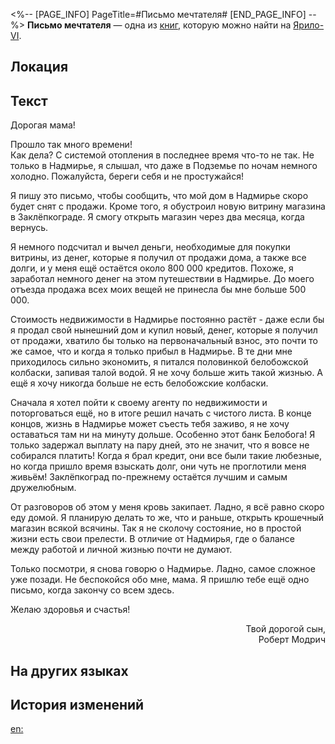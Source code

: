 <%-- [PAGE_INFO]
PageTitle=#Письмо мечтателя#
[END_PAGE_INFO] --%>
{{Дополнить}}
{{Книга Инфобокс
|id           = 094
|Название     = 
|Изображение  = Иконка Письмо.png
|Мир          = Ярило-VI
|Томов        = 1
|Автор        = <!--нужно добавить-->
|Описание     = Недоставленное письмо. При открытии хрупкого конверта можно услышать звук разбивающихся мечт.
|Том1         = {{tx}}
|Источник1    = {{tx|Отсутствует источник}}
|Персонажи    = 
|Фракции      = 
}}
'''Письмо мечтателя''' — одна из [[Книги|книг]], которую можно найти на [[Ярило-VI]].

==Локация==
{{Отметка карты|<!--название карты-->|<!--id отметки-->}}

==Текст==
Дорогая мама!

Прошло так много времени!<br />
Как дела? С системой отопления в последнее время что-то не так. Не только в Надмирье, я слышал, что даже в Подземье по ночам немного холодно. Пожалуйста, береги себя и не простужайся!

Я пишу это письмо, чтобы сообщить, что мой дом в Надмирье скоро будет снят с продажи. Кроме того, я обустроил новую витрину магазина в Заклёпкограде. Я смогу открыть магазин через два месяца, когда вернусь.

Я немного подсчитал и вычел деньги, необходимые для покупки витрины, из денег, которые я получил от продажи дома, а также все долги, и у меня ещё остаётся около 800 000 кредитов. Похоже, я заработал немного денег на этом путешествии в Надмирье. До моего отъезда продажа всех моих вещей не принесла бы мне больше 500 000.

Стоимость недвижимости в Надмирье постоянно растёт - даже если бы я продал свой нынешний дом и купил новый, денег, которые я получил от продажи, хватило бы только на первоначальный взнос, это почти то же самое, что и когда я только прибыл в Надмирье. В те дни мне приходилось сильно экономить, я питался половинкой белобожской колбаски, запивая талой водой. Я не хочу больше жить такой жизнью. А ещё я хочу никогда больше не есть белобожские колбаски.

Сначала я хотел пойти к своему агенту по недвижимости и поторговаться ещё, но в итоге решил начать с чистого листа. В конце концов, жизнь в Надмирье может съесть тебя заживо, я не хочу оставаться там ни на минуту дольше. Особенно этот банк Белобога! Я только задержал выплату на пару дней, это не значит, что я вовсе не собирался платить! Когда я брал кредит, они все были такие любезные, но когда пришло время взыскать долг, они чуть не проглотили меня живьём! Заклёпкоград по-прежнему остаётся лучшим и самым дружелюбным.

От разговоров об этом у меня кровь закипает. Ладно, я всё равно скоро еду домой. Я планирую делать то же, что и раньше, открыть крошечный магазин всякой всячины. Так я не сколочу состояние, но в простой жизни есть свои прелести. В отличие от Надмирья, где о балансе между работой и личной жизнью почти не думают.

Только посмотри, я снова говорю о Надмирье. Ладно, самое сложное уже позади. Не беспокойся обо мне, мама. Я пришлю тебе ещё одно письмо, когда закончу со всем здесь.

Желаю здоровья и счастья!

<div align="right">Твой дорогой сын,<br />
Роберт Модрич</div>

==На других языках==
{{На других языках
|en   = Dreamchaser's Letter
|zhs  = 逐梦者的信件
|zht  = 逐夢者的信件
|ja   = 夢を追う人の手紙
|ko   = 꿈을 좇는 자의 편지
|es   = Carta de quien persigue sus sueños
|fr   = Lettre du chasseur de rêves
|ru   = Письмо мечтателя
|th   = จดหมายของนักล่าฝัน
|vi   = Thư Của Người Theo Đuổi Giấc Mơ
|de   = Brief des Träumers
|id   = Surat Pengejar Mimpi
|pt   = Carta do Caça-sonhos
}}

==История изменений==
{{История изменений|3.5}}

[[en:]]